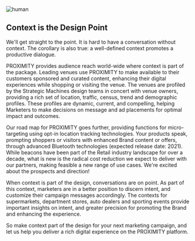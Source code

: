 

<div className={styles["Welcome"]}>

<div className={styles["rcs"]}>
  <img src={[human]} alt="human" />
</div>

## Context is the Design Point 
We'll get straight to the point. It is hard to have a conversation without context. The corollary is also true: a well-defined context promotes a productive dialogue.

PROXIMITY provides audience reach world-wide where context is part of the package. Leading venues use PROXIMITY to make available to their customers sponsored and curated content, enhancing their digital experiences while shopping or visiting the venue. The venues are profiled by the Strategic Machines design teams in concert with venue owners, providing a rich set of location, traffic, census, trend and demographic profiles. These profiles are dynamic, current, and compelling, helping Marketers to make decisions on message and ad placements for optimal impact and outcomes.

Our road map for PROXIMITY goes further, providing functions for micro-targeting using opt-in location tracking technologies. Your products speak, prompting shoppers or visitors with enhanced Brand content or offers, through advanced Bluetooth technologies (expected release date: 2021). While beacons have been part of the Retail industry landscape for over a decade, what is new is the radical cost reduction we expect to deliver with our partners, making feasible a new range of use cases. We're excited about the prospects and direction!

When context is part of the design, conversations are on point. As part of this context, marketers are in a better position to discern intent, and customize their campaign messages accordingly. The contexts for supermarkets, department stores, auto dealers and sporting events provide important insights on intent, and greater precision for promoting the Brand and enhancing the experience.

So make context part of the design for your next marketing campaign, and let us help you deliver a rich digital experience on the PROXIMITY platform.



</div>